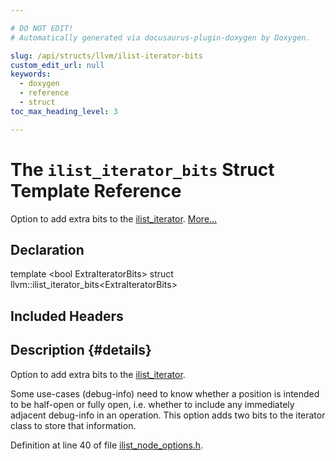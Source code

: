 ```yaml
---

# DO NOT EDIT!
# Automatically generated via docusaurus-plugin-doxygen by Doxygen.

slug: /api/structs/llvm/ilist-iterator-bits
custom_edit_url: null
keywords:
  - doxygen
  - reference
  - struct
toc_max_heading_level: 3

---
```





# The `ilist_iterator_bits` Struct Template Reference

<DoxygenPage pluginConfig={pluginConfig}>

Option to add extra bits to the <a href="/docs/api/classes/llvm/ilist-iterator">ilist&#95;iterator</a>. <a href="#details">More...</a>

## Declaration

<CodeBlock>template &lt;bool ExtraIteratorBits&gt;
struct llvm::ilist_iterator_bits&lt;ExtraIteratorBits&gt;</CodeBlock>

## Included Headers

<IncludesList>
<IncludesListItem
  filePath="llvm/ADT/ilist_node_options.h"
  permalink="/docs/api/files/include/include/llvm/include/llvm/adt/ilist-node-options-h"
  isLocal="true" />
</IncludesList>

## Description {#details}

Option to add extra bits to the <a href="/docs/api/classes/llvm/ilist-iterator">ilist&#95;iterator</a>.

Some use-cases (debug-info) need to know whether a position is intended to be half-open or fully open, i.e. whether to include any immediately adjacent debug-info in an operation. This option adds two bits to the iterator class to store that information.

Definition at line 40 of file <a href="/docs/api/files/include/include/llvm/include/llvm/adt/ilist-node-options-h">ilist&#95;node&#95;options.h</a>.

</DoxygenPage>

